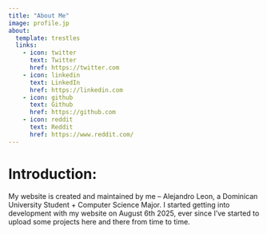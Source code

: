```yaml
---
title: "About Me"
image: profile.jp
about:
  template: trestles
  links:
    - icon: twitter
      text: Twitter
      href: https://twitter.com
    - icon: linkedin
      text: LinkedIn
      href: https://linkedin.com
    - icon: github
      text: Github
      href: https://github.com
    - icon: reddit
      text: Reddit
      href: https://www.reddit.com/
---
```


# Introduction:

My website is created and maintained by me – Alejandro Leon, a Dominican University Student + Computer Science Major. I started getting into development with my website on August 6th 2025, ever since I've started to upload some projects here and there from time to time.

# 
